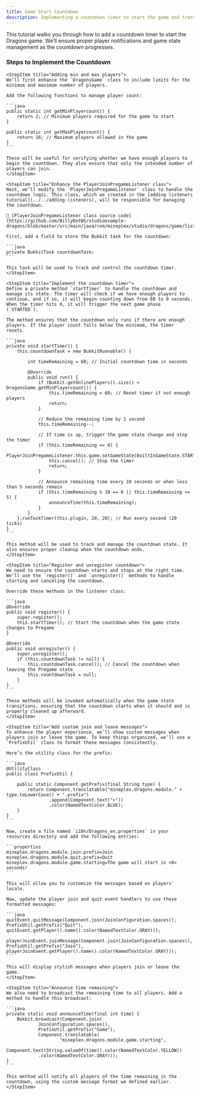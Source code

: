 ```yaml
---
title: Game Start Countdown
description: Implementing a countdown timer to start the game and transitioning game states when complete.
---
```


This tutorial walks you through how to add a countdown timer to start the Dragons game. We’ll ensure proper player notifications and game state management as the countdown progresses.

### Steps to Implement the Countdown

<Step>

    <StepItem title="Adding min and max players">
    We’ll first enhance the `DragonsGame` class to include limits for the minimum and maximum number of players.

    Add the following functions to manage player count:

    ```java
    public static int getMinPlayercount() {
        return 2; // Minimum players required for the game to start
    }

    public static int getMaxPlayercount() {
        return 16; // Maximum players allowed in the game
    }
    ```

    These will be useful for verifying whether we have enough players to begin the countdown. They also ensure that only the intended number of players can join.
    </StepItem>

    <StepItem title="Enhance the PlayerJoinPregameListener class">
    Next, we’ll modify the `PlayerJoinPregameListener` class to handle the countdown logic. This class, which we created in the [adding listeners tutorial](../../adding-listeners), will be responsible for managing the countdown.

    🔗 [PlayerJoinPregameListener class source code](https://github.com/BillyDotWS/studioexample-dragons/blob/master/src/main/java/com/mineplex/studio/dragons/game/listeners/prestart/PlayerJoinPregameListener.java)

    First, add a field to store the Bukkit task for the countdown:

    ```java
    private BukkitTask countdownTask;
    ```

    This task will be used to track and control the countdown timer.
    </StepItem>

    <StepItem title="Implement the countdown timer">
    Define a private method `startTimer` to handle the countdown and manage its state. The timer will check if we have enough players to continue, and if so, it will begin counting down from 60 to 0 seconds. When the timer hits 0, it will trigger the next game phase (`STARTED`).

    The method ensures that the countdown only runs if there are enough players. If the player count falls below the minimum, the timer resets.

    ```java
    private void startTimer() {
        this.countdownTask = new BukkitRunnable() {

            int timeRemaining = 60; // Initial countdown time in seconds

            @Override
            public void run() {
                if (Bukkit.getOnlinePlayers().size() < DragonsGame.getMinPlayercount()) {
                    this.timeRemaining = 60; // Reset timer if not enough players
                    return;
                }

                // Reduce the remaining time by 1 second
                this.timeRemaining--;

                // If time is up, trigger the game state change and stop the timer
                if (this.timeRemaining <= 0) {
                    PlayerJoinPregameListener.this.game.setGameState(BuiltInGameState.STARTED);
                    this.cancel(); // Stop the timer
                    return;
                }

                // Announce remaining time every 10 seconds or when less than 5 seconds remain
                if (this.timeRemaining % 10 == 0 || this.timeRemaining <= 5) {
                    announceTime(this.timeRemaining);
                }
            }
        }.runTaskTimer(this.plugin, 20, 20); // Run every second (20 ticks)
    }
    ```

    This method will be used to track and manage the countdown state. It also ensures proper cleanup when the countdown ends.
    </StepItem>

    <StepItem title="Register and unregister countdown">
    We need to ensure the countdown starts and stops at the right time. We’ll use the `register()` and `unregister()` methods to handle starting and canceling the countdown.

    Override these methods in the listener class:

    ```java
    @Override
    public void register() {
        super.register();
        this.startTimer(); // Start the countdown when the game state changes to Pregame
    }

    @Override
    public void unregister() {
        super.unregister();
        if (this.countdownTask != null) {
            this.countdownTask.cancel(); // Cancel the countdown when leaving the Pregame state
            this.countdownTask = null;
        }
    }
    ```

    These methods will be invoked automatically when the game state transitions, ensuring that the countdown starts when it should and is properly cleaned up afterward.
    </StepItem>

    <StepItem title="Add custom join and leave messages">
    To enhance the player experience, we’ll show custom messages when players join or leave the game. To keep things organized, we’ll use a `PrefixUtil` class to format these messages consistently.

    Here’s the utility class for the prefix:

    ```java
    @UtilityClass
    public class PrefixUtil {

        public static Component getPrefix(final String type) {
            return Component.translatable("mineplex.dragons.module." + type.toLowerCase() + ".prefix")
                    .append(Component.text(">"))
                    .color(NamedTextColor.BLUE);
        }
    }
    ```

    Now, create a file named `i18n/Dragons_en.properties` in your resources directory and add the following entries:

    ```properties
    mineplex.dragons.module.join.prefix=Join
    mineplex.dragons.module.quit.prefix=Quit
    mineplex.dragons.module.game.starting=The game will start in <0> seconds!
    ```

    This will allow you to customize the messages based on players' locale.

    Now, update the player join and quit event handlers to use these formatted messages:

    ```java
    quitEvent.quitMessage(Component.join(JoinConfiguration.spaces(), PrefixUtil.getPrefix("Quit"), quitEvent.getPlayer().name().color(NamedTextColor.GRAY)));

    playerJoinEvent.joinMessage(Component.join(JoinConfiguration.spaces(), PrefixUtil.getPrefix("Join"), playerJoinEvent.getPlayer().name().color(NamedTextColor.GRAY)));
    ```

    This will display stylish messages when players join or leave the game.
    </StepItem>

    <StepItem title="Announce time remaining">
    We also need to broadcast the remaining time to all players. Add a method to handle this broadcast:

    ```java
    private static void announceTime(final int time) {
        Bukkit.broadcast(Component.join(
                JoinConfiguration.spaces(),
                PrefixUtil.getPrefix("Game"),
                Component.translatable(
                        "mineplex.dragons.module.game.starting",
                        Component.text(String.valueOf(time)).color(NamedTextColor.YELLOW))
                .color(NamedTextColor.GRAY)));
    }
    ```

    This method will notify all players of the time remaining in the countdown, using the custom message format we defined earlier.
    </StepItem>

</Step>

